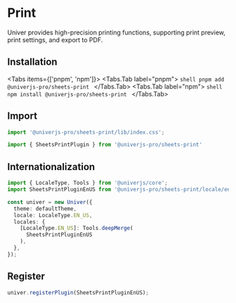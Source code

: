 
# Print

<BadgeGroup values={[UniverTypes.SHEET]} value={UniverTypes.SHEET} />

<BusinessPlanNotice />

<ServerNotice />

Univer provides high-precision printing functions, supporting print preview, print settings, and export to PDF.

## Installation

<Tabs items={['pnpm', 'npm']}>
  <Tabs.Tab label="pnpm">
    ```shell
    pnpm add @univerjs-pro/sheets-print
    ```
  </Tabs.Tab>
  <Tabs.Tab label="npm">
    ```shell
    npm install @univerjs-pro/sheets-print
    ```
  </Tabs.Tab>
</Tabs>

## Import

```typescript
import '@univerjs-pro/sheets-print/lib/index.css';

import { SheetsPrintPlugin } from '@univerjs-pro/sheets-print'
```

## Internationalization

```typescript
import { LocaleType, Tools } from '@univerjs/core';
import SheetsPrintPluginEnUS from '@univerjs-pro/sheets-print/locale/en-US';

const univer = new Univer({
  theme: defaultTheme,
  locale: LocaleType.EN_US,
  locales: {
    [LocaleType.EN_US]: Tools.deepMerge(
      SheetsPrintPluginEnUS
    ),
  },
});
```

## Register

```typescript
univer.registerPlugin(SheetsPrintPluginEnUS);
```
